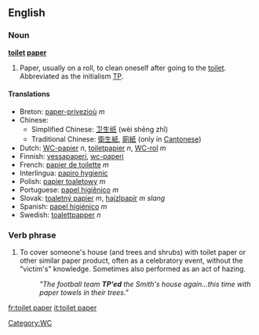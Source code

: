 ==English==

===Noun===
'''[[toilet]] [[paper]]'''
# Paper, usually on a roll, to clean oneself after going to the [[toilet]].  Abbreviated as the initialism [[TP]].

====Translations====
*Breton: [[paper-privezioù]] ''m''
*Chinese:
**Simplified Chinese: [[卫生]][[纸]] (wèi shēng zhǐ)
**Traditional Chinese: [[衛生]][[紙]], [[廁]][[紙]] (only in [[Cantonese]])
*Dutch: [[WC-papier]] ''n'', [[toiletpapier]] ''n'', [[WC-rol]] ''m''
*Finnish: [[vessapaperi]], [[wc-paperi]]
*French: [[papier de toilette]] ''m''
*Interlingua: [[papiro hygienic]]
*Polish: [[papier toaletowy]] ''m''
*Portuguese: [[papel higiênico]] ''m''
*Slovak: [[toaletný papier]] ''m'', [[hajzlpapír]] ''m slang''
*Spanish: [[papel higiénico]] ''m''
*Swedish: [[toalettpapper]] ''n''

===Verb phrase===
{{en-verb}}

# To cover someone's house (and trees and shrubs) with toilet paper or other similar paper product, often as a celebratory event, without the "victim's" knowledge.  Sometimes also performed as an act of hazing.
#:''"The football team '''TP'ed''' the Smith's house again...this time with paper towels in their trees."''

[[Category:WC]]

[[fr:toilet paper]]
[[it:toilet paper]]